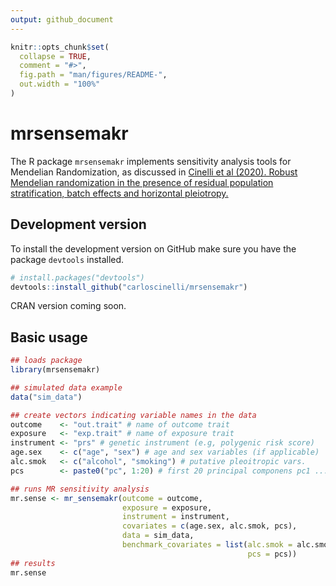 ```yaml
---
output: github_document
---
```


<!-- README.md is generated from README.Rmd. Please edit that file -->

```r
knitr::opts_chunk$set(
  collapse = TRUE,
  comment = "#>",
  fig.path = "man/figures/README-",
  out.width = "100%"
)
```

# mrsensemakr

<!-- badges: start -->
<!-- badges: end -->

The R package `mrsensemakr` implements sensitivity analysis tools for Mendelian Randomization, as discussed in [Cinelli et al (2020). Robust Mendelian randomization in the presence of residual population stratification, batch effects and horizontal pleiotropy.](https://www.biorxiv.org/content/10.1101/2020.10.21.347773v1)

## Development version

<!-- commit -->

To install the development version on GitHub make sure you have the package `devtools` installed.

``` r
# install.packages("devtools")
devtools::install_github("carloscinelli/mrsensemakr")
```

CRAN version coming soon.

## Basic usage



```r
## loads package
library(mrsensemakr)

## simulated data example
data("sim_data")

## create vectors indicating variable names in the data
outcome    <- "out.trait" # name of outcome trait
exposure   <- "exp.trait" # name of exposure trait
instrument <- "prs" # genetic instrument (e.g, polygenic risk score)
age.sex    <- c("age", "sex") # age and sex variables (if applicable)
alc.smok   <- c("alcohol", "smoking") # putative pleoitropic vars.
pcs        <- paste0("pc", 1:20) # first 20 principal componens pc1 ... pc20

## runs MR sensitivity analysis
mr.sense <- mr_sensemakr(outcome = outcome,
                         exposure = exposure,
                         instrument = instrument,
                         covariates = c(age.sex, alc.smok, pcs), 
                         data = sim_data, 
                         benchmark_covariates = list(alc.smok = alc.smok,
                                                     pcs = pcs))
## results
mr.sense
```
